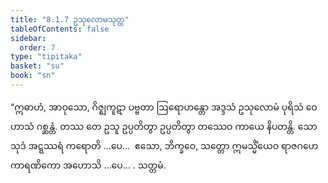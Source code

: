 ```yaml
---
title: "8.1.7 ဥသုလောမသုတ္တ"
tableOfContents: false
sidebar:
  order: 7
type: "tipitaka"
basket: "su"
book: "sn"
---
```



<DynamicBreadcrumb />

<Division number="208" book="sn" e="ch" v="18" p="308">

<Paragraph number="1173" book="sn">
“ဣဓာဟံ, အာဝုသော, ဂိဇ္ဈကူဋာ ပဗ္ဗတာ ဩရောဟန္တော အဒ္ဒသံ ဥသုလောမံ ပုရိသံ ဝေဟာသံ ဂစ္ဆန္တံ. တဿ တေ ဥသူ ဥပ္ပတိတွာ ဥပ္ပတိတွာ တဿေဝ ကာယေ နိပတန္တိ. သော သုဒံ အဋ္ဋဿရံ ကရောတိ …ပေ…  ဧသော, ဘိက္ခဝေ, သတ္တော ဣမသ္မိံယေဝ ရာဇဂဟေ ကာရဏိကော အဟောသိ …ပေ… .

</Paragraph>
</Division>

<Paragraph number="1174" type="center" book="sn">
သတ္တမံ.
</Paragraph>